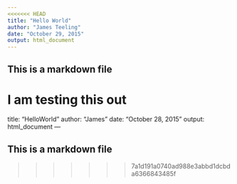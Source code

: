 ```yaml
---
<<<<<<< HEAD
title: "Hello World"
author: "James Teeling"
date: "October 29, 2015"
output: html_document
---
```


## This is a markdown file

I am testing this out
=======
title: "HelloWorld"
author: "James"
date: "October 28, 2015"
output: html_document
---

## This is a markdown file
>>>>>>> 7a1d191a0740ad988e3abbd1dcbda6366843485f
